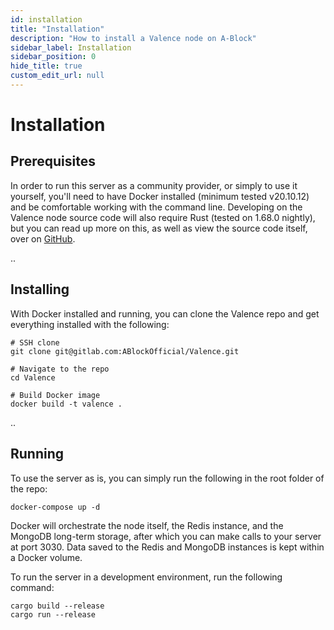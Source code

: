 ```yaml
---
id: installation
title: "Installation"
description: "How to install a Valence node on A-Block"
sidebar_label: Installation
sidebar_position: 0
hide_title: true
custom_edit_url: null
---
```



# Installation

## Prerequisites

In order to run this server as a community provider, or simply to use it yourself, you'll need to have Docker installed (minimum tested v20.10.12) and be comfortable working with the command line. 
Developing on the Valence node source code will also require Rust (tested on 1.68.0 nightly), but you can read up more on this, as well as view the source code itself, over on <a href="https://github.com/ABlockOfficial/Valence">GitHub</a>.

..

## Installing

With Docker installed and running, you can clone the Valence repo and get everything installed with the following:

```shell
# SSH clone
git clone git@gitlab.com:ABlockOfficial/Valence.git

# Navigate to the repo
cd Valence

# Build Docker image
docker build -t valence .
```

..

## Running

To use the server as is, you can simply run the following in the root folder of the repo:

```shell
docker-compose up -d
```

Docker will orchestrate the node itself, the Redis instance, and the MongoDB long-term storage, after which you can make calls to your server at port 3030. Data saved to the Redis and MongoDB instances is kept within a Docker volume.

To run the server in a development environment, run the following command:

```shell
cargo build --release
cargo run --release
```


